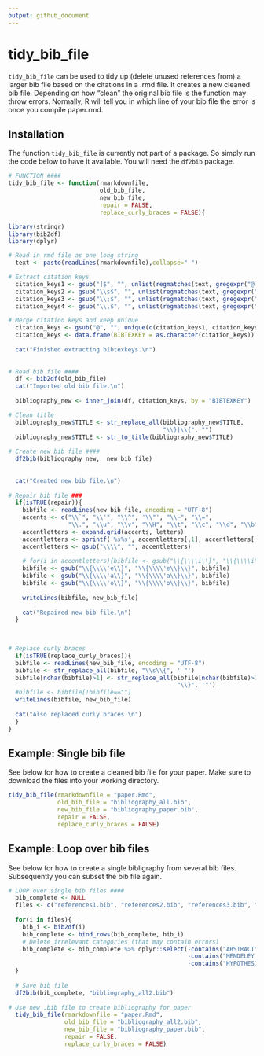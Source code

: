 ```yaml
---
output: github_document
---
```


<!-- README.md is generated from README.Rmd. Please edit that file -->


# tidy_bib_file 


`tidy_bib_file` can be used to tidy up (delete unused references from) a larger bib file based on the citations in a .rmd file. It creates a new cleaned bib file. Depending on how "clean" the original bib file is the function may throw errors. Normally, R will tell you in which line of your bib file the error is once you compile paper.rmd.



## Installation
The function `tidy_bib_file` is currently not part of a package. So simply run the code below to have it available. You will need the `df2bib` package.

```r
# FUNCTION ####
tidy_bib_file <- function(rmarkdownfile,
                          old_bib_file,
                          new_bib_file,
                          repair = FALSE,
                          replace_curly_braces = FALSE){

library(stringr)
library(bib2df)
library(dplyr)

# Read in rmd file as one long string
  text <- paste(readLines(rmarkdownfile),collapse=" ")

# Extract citation keys
  citation_keys1 <- gsub("]$", "", unlist(regmatches(text, gregexpr("@[-A-Za-z0-9_]*\\]", text))))
  citation_keys2 <- gsub("\\s$", "", unlist(regmatches(text, gregexpr("@[-A-Za-z0-9_]*\\s", text))))
  citation_keys3 <- gsub("\\;$", "", unlist(regmatches(text, gregexpr("@[-A-Za-z0-9_]*;", text))))
  citation_keys4 <- gsub("\\,$", "", unlist(regmatches(text, gregexpr("@[-A-Za-z0-9_]*,", text))))

# Merge citation keys and keep unique
  citation_keys <- gsub("@", "", unique(c(citation_keys1, citation_keys2, citation_keys3, citation_keys4)))
  citation_keys <- data.frame(BIBTEXKEY = as.character(citation_keys))
  
  cat("Finished extracting bibtexkeys.\n")
  
  
# Read bib file #### 
  df <- bib2df(old_bib_file)
  cat("Imported old bib file.\n")
  
  bibliography_new <- inner_join(df, citation_keys, by = "BIBTEXKEY")

# Clean title
  bibliography_new$TITLE <- str_replace_all(bibliography_new$TITLE,
                                            "\\}|\\{", "")
  bibliography_new$TITLE <- str_to_title(bibliography_new$TITLE)
  
# Create new bib file ####
  df2bib(bibliography_new,  new_bib_file)
  
  
  cat("Created new bib file.\n")
  
# Repair bib file ###
  if(isTRUE(repair)){
    bibfile <- readLines(new_bib_file, encoding = "UTF-8") 
    accents <- c("\\`", "\\'", "\\^", '\\"', "\\~", "\\=", 
                 "\\.", "\\u", "\\v", "\\H", "\\t", "\\c", "\\d", "\\b", "\\k")
    accentletters <- expand.grid(accents, letters)
    accentletters <- sprintf('%s%s', accentletters[,1], accentletters[,2])
    accentletters <- gsub("\\\\", "", accentletters)
    
    # for(i in accentletters){bibfile <- gsub("\\{\\\\i\\}", "\\{\\\\i\\}\\}", bibfile)}
    bibfile <- gsub("\\{\\\\'e\\}", "\\{\\\\'e\\}\\}", bibfile)
    bibfile <- gsub("\\{\\\\'a\\}", "\\{\\\\'a\\}\\}", bibfile)
    bibfile <- gsub("\\{\\\\'o\\}", "\\{\\\\'o\\}\\}", bibfile)
    
    writeLines(bibfile, new_bib_file)
    
    cat("Repaired new bib file.\n")
  }
  

  
# Replace curly braces
  if(isTRUE(replace_curly_braces)){
  bibfile <- readLines(new_bib_file, encoding = "UTF-8") 
  bibfile <- str_replace_all(bibfile, "\\s\\{", ' "')
  bibfile[nchar(bibfile)>1] <- str_replace_all(bibfile[nchar(bibfile)>1], 
                                                "\\}", '"')
  #bibfile <- bibfile[!bibfile==""]
  writeLines(bibfile, new_bib_file)
  
  cat("Also replaced curly braces.\n")
  }
}
```


## Example: Single bib file
See below for how to create a cleaned bib file for your paper. Make sure to download the files into your working directory.

```r
tidy_bib_file(rmarkdownfile = "paper.Rmd", 
              old_bib_file = "bibliography_all.bib",
              new_bib_file = "bibliography_paper.bib",
              repair = FALSE,
              replace_curly_braces = FALSE)
```

## Example: Loop over bib files
See below for how to create a single bibligraphy from several bib files. Subsequently you can subset the bib file again.

```r
# LOOP over single bib files ####
  bib_complete <- NULL
  files <- c("references1.bib", "references2.bib", "references3.bib", "references4.bib")
  
  for(i in files){
    bib_i <- bib2df(i)
    bib_complete <- bind_rows(bib_complete, bib_i)
    # Delete irrelevant categories (that may contain errors)
    bib_complete <- bib_complete %>% dplyr::select(-contains("ABSTRACT"),
                                                   -contains("MENDELEY.TAGS"),
                                                   -contains("HYPOTHESIZED"))
  }
  
  # Save bib file
  df2bib(bib_complete, "bibliography_all2.bib")
  
# Use new .bib file to create bibliography for paper
  tidy_bib_file(rmarkdownfile = "paper.Rmd", 
                old_bib_file = "bibliography_all2.bib",
                new_bib_file = "bibliography_paper.bib",
                repair = FALSE,
                replace_curly_braces = FALSE)  

```


